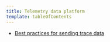 ```yaml
---
title: Telemetry data platform
template: tableOfContents
---
```


* [Best practices for sending trace data](/docs/new-relic-solutions/best-practices-guides/telemetry-data-platform/best-practices-sending-trace-data)
